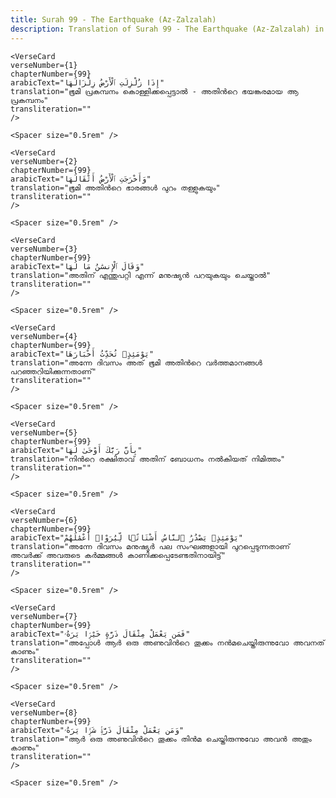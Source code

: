 ```yaml
---
title: Surah 99 - The Earthquake (Az-Zalzalah)  
description: Translation of Surah 99 - The Earthquake (Az-Zalzalah) in Malayalam
---
```







    <VerseCard 
    verseNumber={1}
    chapterNumber={99}
    arabicText="إِذَا زُلْزِلَتِ ٱلْأَرْضُ زِلْزَالَهَا"
    translation="ഭൂമി പ്രകമ്പനം കൊള്ളിക്കപ്പെട്ടാല്‍ - അതിന്‍റെ ഭയങ്കരമായ ആ പ്രകമ്പനം"
    transliteration=""
    />

    <Spacer size="0.5rem" />
                
    <VerseCard 
    verseNumber={2}
    chapterNumber={99}
    arabicText="وَأَخْرَجَتِ ٱلْأَرْضُ أَثْقَالَهَا"
    translation="ഭൂമി അതിന്‍റെ ഭാരങ്ങള്‍ പുറം തള്ളുകയും"
    transliteration=""
    />

    <Spacer size="0.5rem" />
                
    <VerseCard 
    verseNumber={3}
    chapterNumber={99}
    arabicText="وَقَالَ ٱلْإِنسَٰنُ مَا لَهَا"
    translation="അതിന്‌ എന്തുപറ്റി എന്ന്‌ മനുഷ്യന്‍ പറയുകയും ചെയ്താല്‍"
    transliteration=""
    />

    <Spacer size="0.5rem" />
                
    <VerseCard 
    verseNumber={4}
    chapterNumber={99}
    arabicText="يَوْمَئِذٍۢ تُحَدِّثُ أَخْبَارَهَا"
    translation="അന്നേ ദിവസം അത്‌ ഭൂമി അതിന്‍റെ വര്‍ത്തമാനങ്ങള്‍ പറഞ്ഞറിയിക്കുന്നതാണ്‌"
    transliteration=""
    />

    <Spacer size="0.5rem" />
                
    <VerseCard 
    verseNumber={5}
    chapterNumber={99}
    arabicText="بِأَنَّ رَبَّكَ أَوْحَىٰ لَهَا"
    translation="നിന്‍റെ രക്ഷിതാവ്‌ അതിന്‌ ബോധനം നല്‍കിയത്‌ നിമിത്തം"
    transliteration=""
    />

    <Spacer size="0.5rem" />
                
    <VerseCard 
    verseNumber={6}
    chapterNumber={99}
    arabicText="يَوْمَئِذٍۢ يَصْدُرُ ٱلنَّاسُ أَشْتَاتًۭا لِّيُرَوْا۟ أَعْمَٰلَهُمْ"
    translation="അന്നേ ദിവസം മനുഷ്യര്‍ പല സംഘങ്ങളായി പുറപ്പെടുന്നതാണ്‌ അവര്‍ക്ക്‌ അവരുടെ കര്‍മ്മങ്ങള്‍ കാണിക്കപ്പെടേണ്ടതിനായിട്ട്‌"
    transliteration=""
    />

    <Spacer size="0.5rem" />
                
    <VerseCard 
    verseNumber={7}
    chapterNumber={99}
    arabicText="فَمَن يَعْمَلْ مِثْقَالَ ذَرَّةٍ خَيْرًۭا يَرَهُۥ"
    translation="അപ്പോള്‍ ആര്‍ ഒരു അണുവിന്‍റെ തൂക്കം നന്‍മചെയ്തിരുന്നുവോ അവനത്‌ കാണും"
    transliteration=""
    />

    <Spacer size="0.5rem" />
                
    <VerseCard 
    verseNumber={8}
    chapterNumber={99}
    arabicText="وَمَن يَعْمَلْ مِثْقَالَ ذَرَّةٍۢ شَرًّۭا يَرَهُۥ"
    translation="ആര്‍ ഒരു അണുവിന്‍റെ തൂക്കം തിന്‍മ ചെയ്തിരുന്നുവോ അവന്‍ അതും കാണും"
    transliteration=""
    />

    <Spacer size="0.5rem" />
                